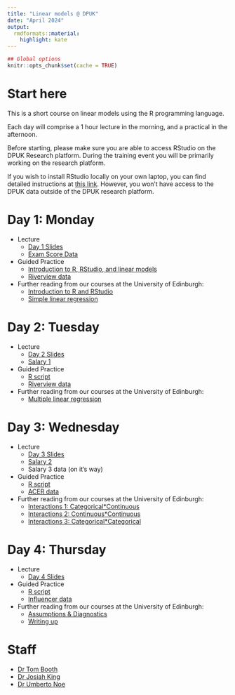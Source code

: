 ```yaml
---
title: "Linear models @ DPUK"
date: "April 2024"
output:
  rmdformats::material:
    highlight: kate
---
```


```r
## Global options
knitr::opts_chunk$set(cache = TRUE)
```


# Start here

This is a short course on linear models using the R programming language.

Each day will comprise a 1 hour lecture in the morning, and a practical in the afternoon.

Before starting, please make sure you are able to access RStudio on the DPUK Research platform. During the training event you will be primarily working on the research platform.

If you wish to install RStudio locally on your own laptop, you can find detailed instructions at [this link](install-update-r.html). However, you won't have access to the DPUK data outside of the DPUK research platform.


# Day 1: Monday

- Lecture
    + [Day 1 Slides](DPUK_IntroLM_v2.html#1)
    + [Exam Score Data](dapr2_lec07.csv)

- Guided Practice
    + [Introduction to R, RStudio, and linear models](day1_practical.R)
    + [Riverview data](riverview.csv)

- Further reading from our courses at the University of Edinburgh:
    + [Introduction to R and RStudio](https://uoepsy.github.io/dapr1/labs/intro_r_rstudio_year1.html)
    + [Simple linear regression](https://uoepsy.github.io/dapr2/labs/1_02_slr.html)


# Day 2: Tuesday

- Lecture
    + [Day 2 Slides](DPUK_IntroLM_v2.html#61)
    + [Salary 1](salary_lec.csv)

- Guided Practice
    + [R script](day2_practical.R)
    + [Riverview data](riverview.csv)
    
- Further reading from our courses at the University of Edinburgh:
    + [Multiple linear regression](https://uoepsy.github.io/dapr2/labs/1_04_mlr.html)


# Day 3: Wednesday

- Lecture
    + [Day 3 Slides](DPUK_IntroLM_v2.html#124)
    + [Salary 2](salary2.csv)
    + Salary 3 data (on it's way)

- Guided Practice
    + [R script](day3_practical.R)
    + [ACER data](acer.csv)

- Further reading from our courses at the University of Edinburgh:
    + [Interactions 1: Categorical*Continuous](https://uoepsy.github.io/dapr2/labs/1_05_int_nc.html)
    + [Interactions 2: Continuous*Continuous](https://uoepsy.github.io/dapr2/labs/1_05_int_nc.html)
    + [Interactions 3: Categorical*Categorical](https://uoepsy.github.io/dapr2/labs/1_05_int_nc.html)


# Day 4: Thursday

- Lecture
    + [Day 4 Slides](DPUK_IntroLM_v2.html#165)

- Guided Practice
    + [R script](day4_practical.R)
    + [Influencer data](sillydata.csv)

- Further reading from our courses at the University of Edinburgh:
    + [Assumptions & Diagnostics](https://uoepsy.github.io/dapr2/labs/1_09_assumptions.html)
    + [Writing up](https://uoepsy.github.io/dapr2/labs/1_11_write_up.html)


# Staff

- [Dr Tom Booth](https://www.ed.ac.uk/profile/tom-booth)
- [Dr Josiah King](https://www.ed.ac.uk/profile/josiah-pj-king)
- [Dr Umberto Noe](https://www.ed.ac.uk/profile/umberto-noe)

